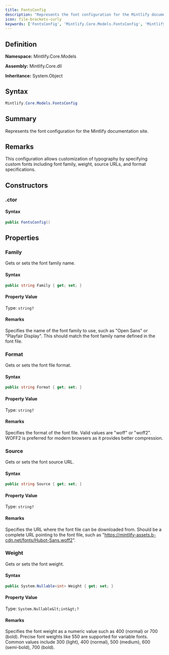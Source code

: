 ```yaml
---
title: FontsConfig
description: "Represents the font configuration for the Mintlify documentation site."
icon: file-brackets-curly
keywords: ['FontsConfig', 'Mintlify.Core.Models.FontsConfig', 'Mintlify.Core.Models', 'class', 'System.Object']
---
```


## Definition

**Namespace:** Mintlify.Core.Models

**Assembly:** Mintlify.Core.dll

**Inheritance:** System.Object

## Syntax

```csharp
Mintlify.Core.Models.FontsConfig
```

## Summary

Represents the font configuration for the Mintlify documentation site.

## Remarks

This configuration allows customization of typography by specifying custom fonts
            including font family, weight, source URLs, and format specifications.

## Constructors

### .ctor

#### Syntax

```csharp
public FontsConfig()
```

## Properties

### Family

Gets or sets the font family name.

#### Syntax

```csharp
public string Family { get; set; }
```

#### Property Value

Type: `string?`

#### Remarks

Specifies the name of the font family to use, such as "Open Sans" or "Playfair Display".
            This should match the font family name defined in the font file.

### Format

Gets or sets the font file format.

#### Syntax

```csharp
public string Format { get; set; }
```

#### Property Value

Type: `string?`

#### Remarks

Specifies the format of the font file. Valid values are "woff" or "woff2".
            WOFF2 is preferred for modern browsers as it provides better compression.

### Source

Gets or sets the font source URL.

#### Syntax

```csharp
public string Source { get; set; }
```

#### Property Value

Type: `string?`

#### Remarks

Specifies the URL where the font file can be downloaded from.
            Should be a complete URL pointing to the font file, such as
            "https://mintlify-assets.b-cdn.net/fonts/Hubot-Sans.woff2".

### Weight

Gets or sets the font weight.

#### Syntax

```csharp
public System.Nullable<int> Weight { get; set; }
```

#### Property Value

Type: `System.Nullable&lt;int&gt;?`

#### Remarks

Specifies the font weight as a numeric value such as 400 (normal) or 700 (bold).
            Precise font weights like 550 are supported for variable fonts.
            Common values include 300 (light), 400 (normal), 500 (medium), 600 (semi-bold), 700 (bold).

